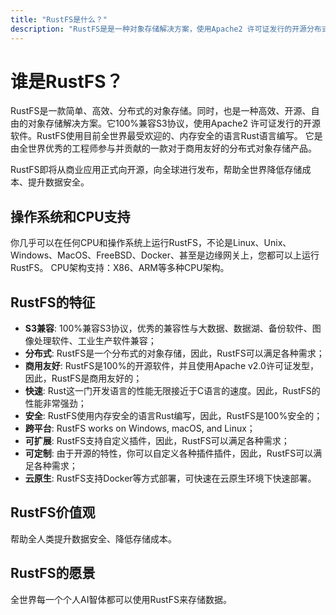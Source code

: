 ```yaml
---
title: "RustFS是什么？"
description: "RustFS是是一种对象存储解决方案，使用Apache2 许可证发行的开源分布式对象存储。"
---
```


# 谁是RustFS？

RustFS是一款简单、高效、分布式的对象存储。同时，也是一种高效、开源、自由的对象存储解决方案。它100%兼容S3协议，使用Apache2 许可证发行的开源软件。RustFS使用目前全世界最受欢迎的、内存安全的语言Rust语言编写。
它是由全世界优秀的工程师参与并贡献的一款对于商用友好的分布式对象存储产品。

RustFS即将从商业应用正式向开源，向全球进行发布，帮助全世界降低存储成本、提升数据安全。


## 操作系统和CPU支持

你几乎可以在任何CPU和操作系统上运行RustFS，不论是Linux、Unix、Windows、MacOS、FreeBSD、Docker、甚至是边缘网关上，您都可以上运行RustFS。
CPU架构支持：X86、ARM等多种CPU架构。


## RustFS的特征

- **S3兼容**: 100%兼容S3协议，优秀的兼容性与大数据、数据湖、备份软件、图像处理软件、工业生产软件兼容； 
- **分布式**: RustFS是一个分布式的对象存储，因此，RustFS可以满足各种需求；
- **商用友好**: RustFS是100%的开源软件，并且使用Apache v2.0许可证发型，因此，RustFS是商用友好的；
- **快速**: Rust这一门开发语言的性能无限接近于C语言的速度。因此，RustFS的性能非常强劲； 
- **安全**: RustFS使用内存安全的语言Rust编写，因此，RustFS是100%安全的；
- **跨平台**: RustFS works on Windows, macOS, and Linux；
- **可扩展**: RustFS支持自定义插件，因此，RustFS可以满足各种需求；
- **可定制**: 由于开源的特性，你可以自定义各种插件插件，因此，RustFS可以满足各种需求；
- **云原生**: RustFS支持Docker等方式部署，可快速在云原生环境下快速部署。

## RustFS价值观

帮助全人类提升数据安全、降低存储成本。


## RustFS的愿景

全世界每一个个人AI智体都可以使用RustFS来存储数据。 
